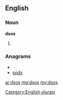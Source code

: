 ==English==

===Noun===
'''dsos'''

# {{plural of|[[dso]]}}

===Anagrams===
* {{alphagram|[[doss#English|doss]]}} 
* [[sods#English|sods]]


[[Category:English plurals]]

[[ar:dsos]]
[[mg:dsos]]
[[my:dsos]]